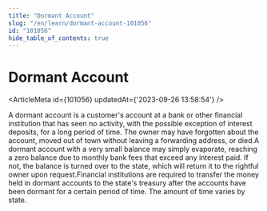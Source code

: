 ```yaml
---
title: "Dormant Account"
slug: "/en/learn/dormant-account-101056"
id: "101056"
hide_table_of_contents: true
---
```



# Dormant Account

<ArticleMeta id={101056} updatedAt={'2023-09-26 13:58:54'} />
<div className='border-solid border-b border-t-0 my-4 border-[var(--ifm-color-gray-300)]' />

A dormant account is a customer's account at a bank or other financial institution that has seen no activity, with the possible exception of interest deposits, for a long period of time. The owner may have forgotten about the account, moved out of town without leaving a forwarding address, or died.A dormant account with a very small balance may simply evaporate, reaching a zero balance due to monthly bank fees that exceed any interest paid. If not, the balance is turned over to the state, which will return it to the rightful owner upon request.Financial institutions are required to transfer the money held in dormant accounts to the state's treasury after the accounts have been dormant for a certain period of time. The amount of time varies by state.
